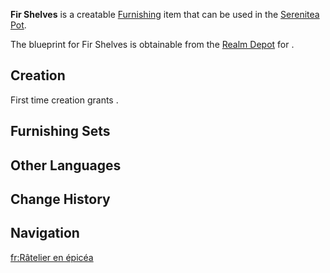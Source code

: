 {{Furnishing Infobox
|id             = 373301
|image          = Item Fir Shelves.png
|category       = Landscape
|subcategory    = Ornament
|rarity         = 2
|adeptal_energy = 30
|load           = 65
|reduced_load   = 47
|description    = A set of shelves made of fir wood. It is often used to place weapons, and can even be creatively used as a fence for defensive measures when necessary.
|blueprint      = [[Realm Depot]]
}}
'''Fir Shelves''' is a creatable [[Furnishing]] item that can be used in the [[Serenitea Pot]].

The blueprint for Fir Shelves is obtainable from the [[Realm Depot]] for {{Item|Realm Currency|24|x=80}}.

==Creation==
First time creation grants {{Item|Trust|24|x=30}}.
{{Recipe
|type = Creation
|time = 12h
|Fir Wood = 4
|sort = Fir Wood
}}

==Furnishing Sets==
{{Craft Usage}}

==Other Languages==
{{Other Languages|default_hidden = 1
|en      = Fir Shelves
|zhs     = 杉木置物架
|zhs_rm  = Shānmù Zhìwùjià
|zht     = 杉木置物架
|zht_rm  = Shānmù Zhìwùjià
|ja      = 杉の物置台
|ja_rm   = Sugi no Mono'okidai
|ko      = 삼나무 거치대
|ko_rm   = 
|es      = Estantería de abeto
|fr      = Râtelier en épicéa
|ru      = Полки из пихты
|th      = ชั้นวางของไม้สนหนาม
|th_rm   = 
|vi      = Kệ Đồ Gỗ Sam
|de      = Tannenholz-Regal
|id      = Rak Kayu Fir
|pt      = Prateleiras de Abeto
}}

==Change History==
{{Change History|1.5}}

==Navigation==
{{Furnishing Navbox/Exterior|Landscape}}

[[fr:Râtelier en épicéa]]